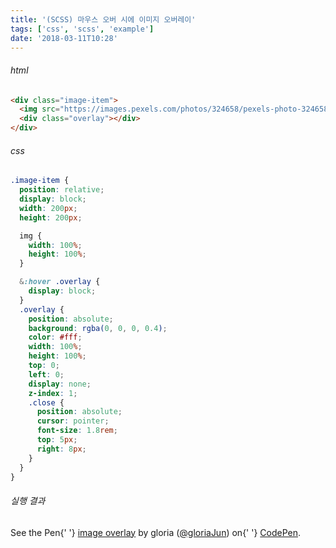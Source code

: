 ```yaml
---
title: '(SCSS) 마우스 오버 시에 이미지 오버레이'
tags: ['css', 'scss', 'example']
date: '2018-03-11T10:28'
---
```


<!--truncate-->

###### html

```html
<div class="image-item">
  <img src="https://images.pexels.com/photos/324658/pexels-photo-324658.jpeg" />
  <div class="overlay"></div>
</div>
```

###### css

```scss
.image-item {
  position: relative;
  display: block;
  width: 200px;
  height: 200px;

  img {
    width: 100%;
    height: 100%;
  }

  &:hover .overlay {
    display: block;
  }
  .overlay {
    position: absolute;
    background: rgba(0, 0, 0, 0.4);
    color: #fff;
    width: 100%;
    height: 100%;
    top: 0;
    left: 0;
    display: none;
    z-index: 1;
    .close {
      position: absolute;
      cursor: pointer;
      font-size: 1.8rem;
      top: 5px;
      right: 8px;
    }
  }
}
```

###### 실행 결과

<p
  data-height="265"
  data-theme-id="0"
  data-slug-hash="vREoqL"
  data-default-tab="css,result"
  data-user="gloriaJun"
  data-embed-version="2"
  data-pen-title="image overlay"
  class="codepen"
>
  See the Pen{' '}
  <a href="https://codepen.io/gloriaJun/pen/vREoqL/">image overlay</a> by gloria
  (<a href="https://codepen.io/gloriaJun">@gloriaJun</a>) on{' '}
  <a href="https://codepen.io">CodePen</a>.
</p>
<script async src="https://static.codepen.io/assets/embed/ei.js"></script>
